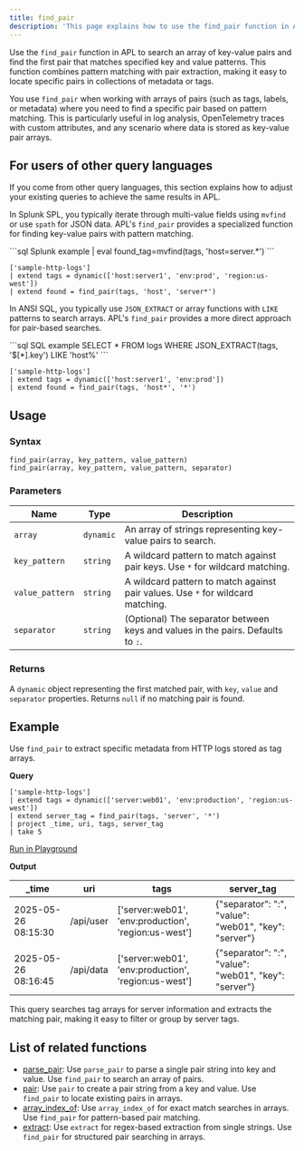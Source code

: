 ```yaml
---
title: find_pair
description: 'This page explains how to use the find_pair function in APL.'
---
```


Use the `find_pair` function in APL to search an array of key-value pairs and find the first pair that matches specified key and value patterns. This function combines pattern matching with pair extraction, making it easy to locate specific pairs in collections of metadata or tags.

You use `find_pair` when working with arrays of pairs (such as tags, labels, or metadata) where you need to find a specific pair based on pattern matching. This is particularly useful in log analysis, OpenTelemetry traces with custom attributes, and any scenario where data is stored as key-value pair arrays.

## For users of other query languages

If you come from other query languages, this section explains how to adjust your existing queries to achieve the same results in APL.

<AccordionGroup>
<Accordion title="Splunk SPL users">

In Splunk SPL, you typically iterate through multi-value fields using `mvfind` or use `spath` for JSON data. APL's `find_pair` provides a specialized function for finding key-value pairs with pattern matching.

<CodeGroup>
```sql Splunk example
| eval found_tag=mvfind(tags, 'host=server.*')
```

```kusto APL equivalent
['sample-http-logs']
| extend tags = dynamic(['host:server1', 'env:prod', 'region:us-west'])
| extend found = find_pair(tags, 'host', 'server*')
```
</CodeGroup>

</Accordion>
<Accordion title="ANSI SQL users">

In ANSI SQL, you typically use `JSON_EXTRACT` or array functions with `LIKE` patterns to search arrays. APL's `find_pair` provides a more direct approach for pair-based searches.

<CodeGroup>
```sql SQL example
SELECT *
FROM logs
WHERE JSON_EXTRACT(tags, '$[*].key') LIKE 'host%'
```

```kusto APL equivalent
['sample-http-logs']
| extend tags = dynamic(['host:server1', 'env:prod'])
| extend found = find_pair(tags, 'host*', '*')
```
</CodeGroup>

</Accordion>
</AccordionGroup>

## Usage

### Syntax

```kusto
find_pair(array, key_pattern, value_pattern)
find_pair(array, key_pattern, value_pattern, separator)
```

### Parameters

| Name | Type | Description |
| ---- | ---- | ----------- |
| `array` | `dynamic` | An array of strings representing key-value pairs to search. |
| `key_pattern` | `string` | A wildcard pattern to match against pair keys. Use `*` for wildcard matching. |
| `value_pattern` | `string` | A wildcard pattern to match against pair values. Use `*` for wildcard matching. |
| `separator` | `string` | (Optional) The separator between keys and values in the pairs. Defaults to `:`. |

### Returns

A `dynamic` object representing the first matched pair, with `key`, `value` and `separator` properties. Returns `null` if no matching pair is found.

## Example

Use `find_pair` to extract specific metadata from HTTP logs stored as tag arrays.

**Query**

```kusto
['sample-http-logs']
| extend tags = dynamic(['server:web01', 'env:production', 'region:us-west'])
| extend server_tag = find_pair(tags, 'server', '*')
| project _time, uri, tags, server_tag
| take 5
```

[Run in Playground](https://play.axiom.co/axiom-play-qf1k/query?initForm=%7B%22apl%22%3A%22%5B'sample-http-logs'%5D%20%7C%20extend%20tags%20%3D%20dynamic(%5B'server%3Aweb01'%2C%20'env%3Aproduction'%2C%20'region%3Aus-west'%5D)%20%7C%20extend%20server_tag%20%3D%20find_pair(tags%2C%20'server'%2C%20'*')%20%7C%20project%20_time%2C%20uri%2C%20tags%2C%20server_tag%20%7C%20take%205%22%7D)

**Output**

| _time              | uri      | tags                                                | server_tag                   |
| ------------------ | -------- | --------------------------------------------------- | ---------------------------- |
| 2025-05-26 08:15:30 | /api/user | ['server:web01', 'env:production', 'region:us-west'] | \{"separator": ":", "value": "web01", "key": "server"\} |
| 2025-05-26 08:16:45 | /api/data | ['server:web01', 'env:production', 'region:us-west'] | \{"separator": ":", "value": "web01", "key": "server"\} |

This query searches tag arrays for server information and extracts the matching pair, making it easy to filter or group by server tags.

## List of related functions

- [parse_pair](/apl/scalar-functions/pair-functions#parse-pair): Use `parse_pair` to parse a single pair string into key and value. Use `find_pair` to search an array of pairs.
- [pair](/apl/scalar-functions/pair-functions#pair): Use `pair` to create a pair string from a key and value. Use `find_pair` to locate existing pairs in arrays.
- [array_index_of](/apl/scalar-functions/array-functions/array-index-of): Use `array_index_of` for exact match searches in arrays. Use `find_pair` for pattern-based pair matching.
- [extract](/apl/scalar-functions/string-functions#extract): Use `extract` for regex-based extraction from single strings. Use `find_pair` for structured pair searching in arrays.

